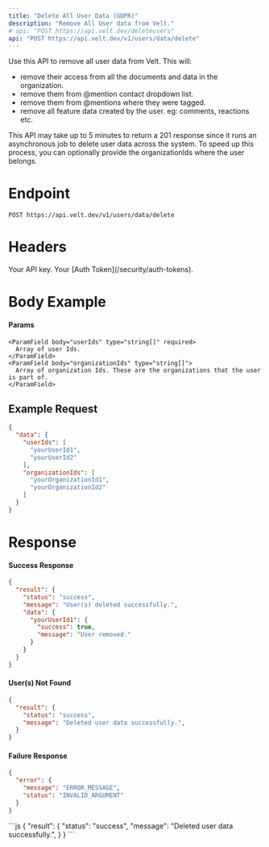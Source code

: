 ```yaml
---
title: "Delete All User Data (GDPR)"
description: "Remove All User data from Velt."
# api: "POST https://api.velt.dev/deleteusers"
api: "POST https://api.velt.dev/v1/users/data/delete"
---
```


Use this API to remove all user data from Velt. This will:
- remove their access from all the documents and data in the organization.
- remove them from @mention contact dropdown list.
- remove them from @mentions where they were tagged.
- remove all feature data created by the user. eg: comments, reactions etc.

<Warning>
This API may take up to 5 minutes to return a 201 response since it runs an asynchronous job to delete user data across the system. To speed up this process, you can optionally provide the organizationIds where the user belongs.
</Warning>

# Endpoint
`POST https://api.velt.dev/v1/users/data/delete`


# Headers
<ParamField header="x-velt-api-key" type="string" required>
  Your API key.
</ParamField>

<ParamField header="x-velt-auth-token" type="string" required>
  Your [Auth Token](/security/auth-tokens).
</ParamField>



# Body Example

#### Params

<ParamField body="data" type="object" required>
  <Expandable title="properties">

    <ParamField body="userIds" type="string[]" required>
      Array of user Ids.
    </ParamField>
    <ParamField body="organizationIds" type="string[]">
      Array of organization Ids. These are the organizations that the user is part of.
    </ParamField>
  </Expandable>
</ParamField>


## **Example Request**

```JSON
{
  "data": {
    "userIds": [
      "yourUserId1",
      "yourUserId2"
    ],
    "organizationIds": [
      "yourOrganizationId1",
      "yourOrganizationId2"
    ]
  }
}
```

# Response

#### Success Response

```JSON
{
  "result": {
    "status": "success",
    "message": "User(s) deleted successfully.",
    "data": {
      "yourUserId1": {
        "success": true,
        "message": "User removed."
      }
    }
  }
}
```

#### User(s) Not Found

```JSON
{
  "result": {
    "status": "success",
    "message": "Deleted user data successfully.",
  }
}
```

#### Failure Response

```JSON
{
  "error": {
    "message": "ERROR_MESSAGE",
    "status": "INVALID_ARGUMENT"
  }
}
```

<ResponseExample>
```js
{
  "result": {
    "status": "success",
    "message": "Deleted user data successfully.",
  }
}
```
</ResponseExample>